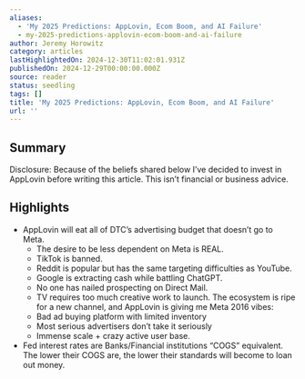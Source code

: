 ```yaml
---
aliases:
  - 'My 2025 Predictions: AppLovin, Ecom Boom, and AI Failure'
  - my-2025-predictions-applovin-ecom-boom-and-ai-failure
author: Jeremy Horowitz
category: articles
lastHighlightedOn: 2024-12-30T11:02:01.931Z
publishedOn: 2024-12-29T00:00:00.000Z
source: reader
status: seedling
tags: []
title: 'My 2025 Predictions: AppLovin, Ecom Boom, and AI Failure'
url: ''
---
```

## Summary

Disclosure: Because of the beliefs shared below I’ve decided to invest in AppLovin before writing this article. This isn’t financial or business advice.

## Highlights

- AppLovin will eat all of DTC’s advertising budget that doesn’t go to Meta.
  - The desire to be less dependent on Meta is REAL.
  - TikTok is banned.
  - Reddit is popular but has the same targeting difficulties as YouTube.
  - Google is extracting cash while battling ChatGPT.
  - No one has nailed prospecting on Direct Mail.
  - TV requires too much creative work to launch.
  The ecosystem is ripe for a new channel, and AppLovin is giving me Meta 2016 vibes:
  - Bad ad buying platform with limited inventory
  - Most serious advertisers don’t take it seriously
  - Immense scale + crazy active user base.
- Fed interest rates are Banks/Financial institutions “COGS” equivalent. The lower their COGS are, the lower their standards will become to loan out money.
